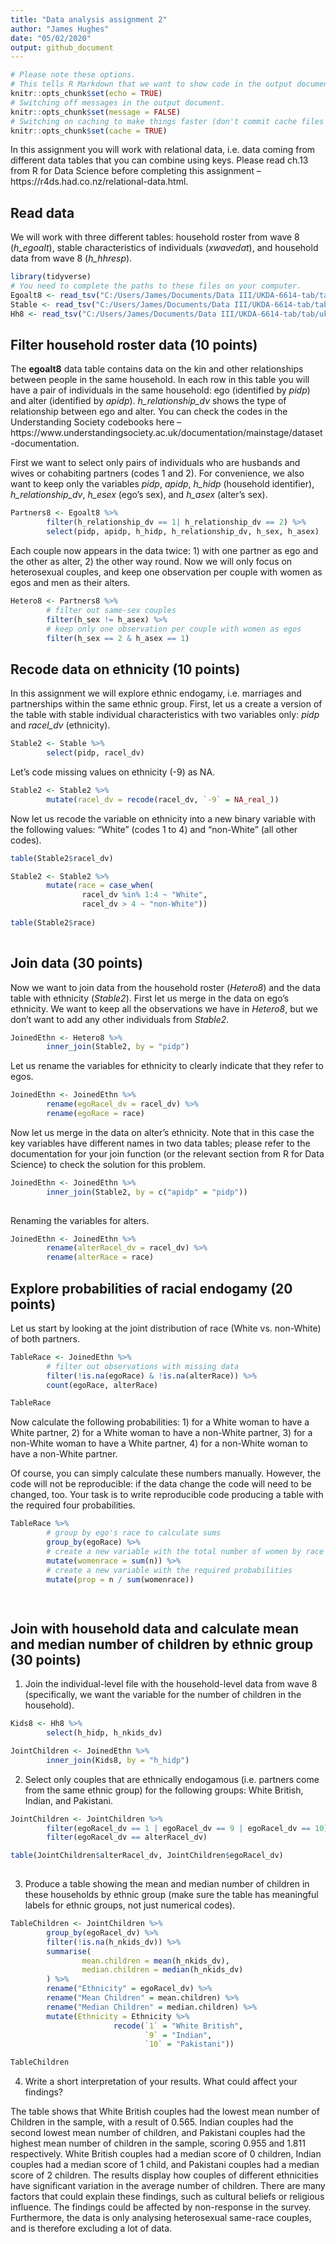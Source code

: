 ```yaml
---
title: "Data analysis assignment 2"
author: "James Hughes"
date: "05/02/2020"
output: github_document
---
```


```r
# Please note these options.
# This tells R Markdown that we want to show code in the output document.
knitr::opts_chunk$set(echo = TRUE)
# Switching off messages in the output document. 
knitr::opts_chunk$set(message = FALSE)
# Switching on caching to make things faster (don't commit cache files on Github).
knitr::opts_chunk$set(cache = TRUE)
```

In this assignment you will work with relational data, i.e. data coming from different data tables that you can combine using keys. Please read ch.13 from R for Data Science before completing this assignment -- https://r4ds.had.co.nz/relational-data.html.

## Read data

We will work with three different tables: household roster from wave 8 (*h_egoalt*), stable characteristics of individuals (*xwavedat*), and household data from wave 8 (*h_hhresp*).

```r
library(tidyverse)
# You need to complete the paths to these files on your computer.
Egoalt8 <- read_tsv("C:/Users/James/Documents/Data III/UKDA-6614-tab/tab/ukhls_w8/h_egoalt.tab")
Stable <- read_tsv("C:/Users/James/Documents/Data III/UKDA-6614-tab/tab/ukhls_wx/xwavedat.tab")
Hh8 <- read_tsv("C:/Users/James/Documents/Data III/UKDA-6614-tab/tab/ukhls_w8/h_hhresp.tab")
```

## Filter household roster data (10 points)

The **egoalt8** data table contains data on the kin and other relationships between people in the same household. In each row in this table you will have a pair of individuals in the same household: ego (identified by *pidp*) and alter (identified by *apidp*). *h_relationship_dv* shows the type of relationship between ego and alter. You can check the codes in the Understanding Society codebooks here -- https://www.understandingsociety.ac.uk/documentation/mainstage/dataset-documentation.

First we want to select only pairs of individuals who are husbands and wives or cohabiting partners (codes 1 and 2). For convenience, we also want to keep only the variables *pidp*, *apidp*, *h_hidp* (household identifier), *h_relationship_dv*, *h_esex* (ego's sex), and *h_asex* (alter's sex).

```r
Partners8 <- Egoalt8 %>%
        filter(h_relationship_dv == 1| h_relationship_dv == 2) %>%
        select(pidp, apidp, h_hidp, h_relationship_dv, h_sex, h_asex)
```

Each couple now appears in the data twice: 1) with one partner as ego and the other as alter, 2) the other way round. Now we will only focus on heterosexual couples, and keep one observation per couple with women as egos and men as their alters.

```r
Hetero8 <- Partners8 %>%
        # filter out same-sex couples
        filter(h_sex != h_asex) %>%
        # keep only one observation per couple with women as egos
        filter(h_sex == 2 & h_asex == 1)
```

## Recode data on ethnicity (10 points)

In this assignment we will explore ethnic endogamy, i.e. marriages and partnerships within the same ethnic group. First, let us a create a version of the table with stable individual characteristics with two variables only: *pidp* and *racel_dv* (ethnicity).

```r
Stable2 <- Stable %>%
        select(pidp, racel_dv)
```

Let's code missing values on ethnicity (-9) as NA.

```r
Stable2 <- Stable2 %>%
        mutate(racel_dv = recode(racel_dv, `-9` = NA_real_))
```

Now let us recode the variable on ethnicity into a new binary variable with the following values: "White" (codes 1 to 4) and "non-White" (all other codes).

```r
table(Stable2$racel_dv)

Stable2 <- Stable2 %>%
        mutate(race = case_when(
                racel_dv %in% 1:4 ~ "White",
                racel_dv > 4 ~ "non-White"))
                
table(Stable2$race)                
                            
```

## Join data (30 points)

Now we want to join data from the household roster (*Hetero8*) and the data table with ethnicity (*Stable2*). First let us merge in the data on ego's ethnicity. We want to keep all the observations we have in *Hetero8*, but we don't want to add any other individuals from *Stable2*.

```r

JoinedEthn <- Hetero8 %>%
        inner_join(Stable2, by = "pidp")

```

Let us rename the variables for ethnicity to clearly indicate that they refer to egos.

```r

JoinedEthn <- JoinedEthn %>%
        rename(egoRacel_dv = racel_dv) %>%
        rename(egoRace = race)

```

Now let us merge in the data on alter's ethnicity. Note that in this case the key variables have different names in two data tables; please refer to the documentation for your join function (or the relevant section from R for Data Science) to check the solution for this problem.

```r

JoinedEthn <- JoinedEthn %>%
        inner_join(Stable2, by = c("apidp" = "pidp"))
        
```

Renaming the variables for alters.

```r

JoinedEthn <- JoinedEthn %>%
        rename(alterRacel_dv = racel_dv) %>%
        rename(alterRace = race)

```

## Explore probabilities of racial endogamy (20 points)

Let us start by looking at the joint distribution of race (White vs. non-White) of both partners.

```r

TableRace <- JoinedEthn %>%
        # filter out observations with missing data
        filter(!is.na(egoRace) & !is.na(alterRace)) %>%
        count(egoRace, alterRace)

TableRace

```

Now calculate the following probabilities: 1) for a White woman to have a White partner, 2) for a White woman to have a non-White partner, 3) for a non-White woman to have a White partner, 4) for a non-White woman to have a non-White partner.

Of course, you can simply calculate these numbers manually. However, the code will not be reproducible: if the data change the code will need to be changed, too. Your task is to write reproducible code producing a table with the required four probabilities.


```r

TableRace %>%
        # group by ego's race to calculate sums
        group_by(egoRace) %>%
        # create a new variable with the total number of women by race
        mutate(womenrace = sum(n)) %>% 
        # create a new variable with the required probabilities 
        mutate(prop = n / sum(womenrace))

        
```

## Join with household data and calculate mean and median number of children by ethnic group (30 points)

1) Join the individual-level file with the household-level data from wave 8 (specifically, we want the variable for the number of children in the household).

```r

Kids8 <- Hh8 %>% 
        select(h_hidp, h_nkids_dv)

JointChildren <- JoinedEthn %>%
        inner_join(Kids8, by = "h_hidp") 

```

2) Select only couples that are ethnically endogamous (i.e. partners come from the same ethnic group) for the following groups: White British, Indian, and Pakistani.

```r

JointChildren <- JointChildren %>%
        filter(egoRacel_dv == 1 | egoRacel_dv == 9 | egoRacel_dv == 10) %>% 
        filter(egoRacel_dv == alterRacel_dv)

table(JointChildren$alterRacel_dv, JointChildren$egoRacel_dv)
        
```

3) Produce a table showing the mean and median number of children in these households by ethnic group (make sure the table has meaningful labels for ethnic groups, not just numerical codes).

```r

TableChildren <- JointChildren %>% 
        group_by(egoRacel_dv) %>% 
        filter(!is.na(h_nkids_dv)) %>% 
        summarise(
                mean.children = mean(h_nkids_dv),
                median.children = median(h_nkids_dv)
        ) %>% 
        rename("Ethnicity" = egoRacel_dv) %>% 
        rename("Mean Children" = mean.children) %>% 
        rename("Median Children" = median.children) %>% 
        mutate(Ethnicity = Ethnicity %>% 
                       recode(`1` = "White British",
                              `9` = "Indian",
                              `10` = "Pakistani"))

TableChildren


```

4) Write a short interpretation of your results. What could affect your findings?

The table shows that White British couples had the lowest mean number of Children in the sample, with a result of 0.565. Indian couples had the second lowest mean number of children, and Pakistani couples had the highest mean number of children in the sample, scoring 0.955 and 1.811 respectively. White British couples had a median score of 0 children, Indian couples had a median score of 1 child, and Pakistani couples had a median score of 2 children. The results display how couples of different ethnicities have significant variation in the average number of children. There are many factors that could explain these findings, such as cultural beliefs or religious influence. 
The findings could be affected by non-response in the survey. Furthermore, the data is only analysing heterosexual same-race couples, and is therefore excluding a lot of data.  
